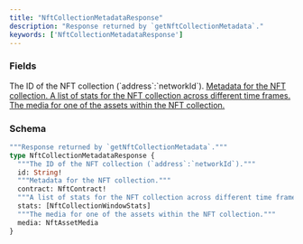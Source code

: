 ```yaml
---
title: "NftCollectionMetadataResponse"
description: "Response returned by `getNftCollectionMetadata`."
keywords: ['NftCollectionMetadataResponse']
---
```


### Fields

<ResponseField name="id" type="String!" required>
  The ID of the NFT collection (`address`:`networkId`).
</ResponseField>

<a href="/api-reference/types/nftcontract">
  <ResponseField name="contract" type="NftContract!" required>
    Metadata for the NFT collection.
  </ResponseField>
</a>

<a href="/api-reference/types/nftcollectionwindowstats">
  <ResponseField name="stats" type="[NftCollectionWindowStats]">
    A list of stats for the NFT collection across different time frames.
  </ResponseField>
</a>

<a href="/api-reference/types/nftassetmedia">
  <ResponseField name="media" type="NftAssetMedia">
    The media for one of the assets within the NFT collection.
  </ResponseField>
</a>

### Schema


```graphql 
"""Response returned by `getNftCollectionMetadata`."""
type NftCollectionMetadataResponse {
  """The ID of the NFT collection (`address`:`networkId`)."""
  id: String!
  """Metadata for the NFT collection."""
  contract: NftContract!
  """A list of stats for the NFT collection across different time frames."""
  stats: [NftCollectionWindowStats]
  """The media for one of the assets within the NFT collection."""
  media: NftAssetMedia
}
```
